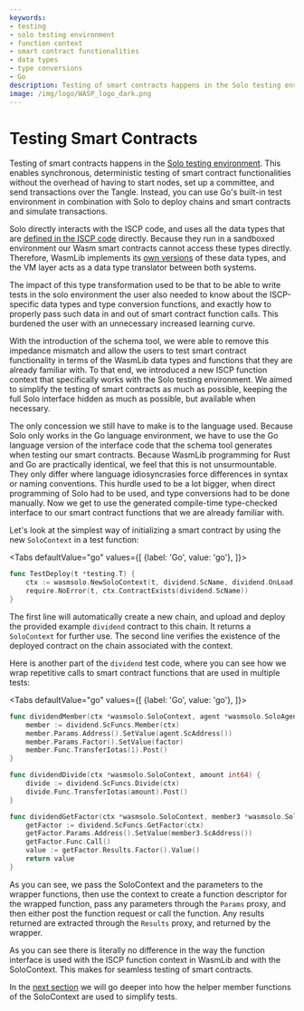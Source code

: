 ```yaml
---
keywords:
- testing
- solo testing environment
- function context
- smart contract functionalities
- data types
- type conversions
- Go
description: Testing of smart contracts happens in the Solo testing environment. This enables synchronous, deterministic testing of smart contract functionality without the overhead of having to start nodes, set up a committee, and send transactions over the Tangle
image: /img/logo/WASP_logo_dark.png
---
```


# Testing Smart Contracts

Testing of smart contracts happens in the [Solo testing environment](../solo/what-is-solo.md). This enables
synchronous, deterministic testing of smart contract functionalities without the overhead of
having to start nodes, set up a committee, and send transactions over the Tangle. Instead,
you can use Go's built-in test environment in combination with Solo to deploy chains and
smart contracts and simulate transactions.

Solo directly interacts with the ISCP code, and uses all the data types that are
[defined in the ISCP code](https://github.com/iotaledger/wasp/blob/develop/documentation/docs/misc/coretypes.md)
directly. Because they run in a sandboxed environment our Wasm smart contracts cannot access these types directly.
Therefore, WasmLib implements its [own versions](types.mdx) of these data types, and the VM layer acts as a data type
translator between both systems.

The impact of this type transformation used to be that to be able to write tests in the
solo environment the user also needed to know about the ISCP-specific data types and type
conversion functions, and exactly how to properly pass such data in and out of smart
contract function calls. This burdened the user with an unnecessary increased learning
curve.

With the introduction of the schema tool, we were able to remove this impedance mismatch
and allow the users to test smart contract functionality in terms of the WasmLib data types
and functions that they are already familiar with. To that end, we introduced a new ISCP
function context that specifically works with the Solo testing environment. We aimed to
simplify the testing of smart contracts as much as possible, keeping the full Solo
interface hidden as much as possible, but available when necessary.

The only concession we still have to make is to the language used. Because Solo only works
in the Go language environment, we have to use the Go language version of the interface
code that the schema tool generates when testing our smart contracts. Because WasmLib
programming for Rust and Go are practically identical, we feel that this is not unsurmountable.
They only differ where language idiosyncrasies force differences in syntax or naming
conventions. This hurdle used to be a lot bigger, when direct programming of Solo
had to be used, and type conversions had to be done manually. Now we get to use
the generated compile-time type-checked interface to our smart contract functions that we
are already familiar with.

Let's look at the simplest way of initializing a smart contract by using the new
`SoloContext` in a test function:

<Tabs defaultValue="go"
      values={[
          {label: 'Go', value: 'go'},
      ]}>

<TabItem value="go">

```go
func TestDeploy(t *testing.T) {
    ctx := wasmsolo.NewSoloContext(t, dividend.ScName, dividend.OnLoad)
    require.NoError(t, ctx.ContractExists(dividend.ScName))
}
```

</TabItem>
</Tabs>

The first line will automatically create a new chain, and upload and deploy the provided
example `dividend` contract to this chain. It returns a `SoloContext` for further use. The
second line verifies the existence of the deployed contract on the chain associated with
the context.

Here is another part of the `dividend` test code, where you can see how we wrap repetitive
calls to smart contract functions that are used in multiple tests:

<Tabs defaultValue="go"
      values={[
          {label: 'Go', value: 'go'},
      ]}>

<TabItem value="go">

```go
func dividendMember(ctx *wasmsolo.SoloContext, agent *wasmsolo.SoloAgent, factor int64) {
    member := dividend.ScFuncs.Member(ctx)
    member.Params.Address().SetValue(agent.ScAddress())
    member.Params.Factor().SetValue(factor)
    member.Func.TransferIotas(1).Post()
}

func dividendDivide(ctx *wasmsolo.SoloContext, amount int64) {
    divide := dividend.ScFuncs.Divide(ctx)
    divide.Func.TransferIotas(amount).Post()
}

func dividendGetFactor(ctx *wasmsolo.SoloContext, member3 *wasmsolo.SoloAgent) int64 {
    getFactor := dividend.ScFuncs.GetFactor(ctx)
    getFactor.Params.Address().SetValue(member3.ScAddress())
    getFactor.Func.Call()
    value := getFactor.Results.Factor().Value()
    return value
}
```

</TabItem>
</Tabs>

As you can see, we pass the SoloContext and the parameters to the wrapper functions,
then use the context to create a function descriptor for the wrapped function, pass any
parameters through the `Params` proxy, and then either post the function request or call
the function. Any results returned are extracted through the `Results` proxy, and returned
by the wrapper.

As you can see there is literally no difference in the way the function interface is used
with the ISCP function context in WasmLib and with the SoloContext. This makes for
seamless testing of smart contracts.

In the [next section](examples.mdx) we will go deeper into how the helper member functions of the
SoloContext are used to simplify tests.
